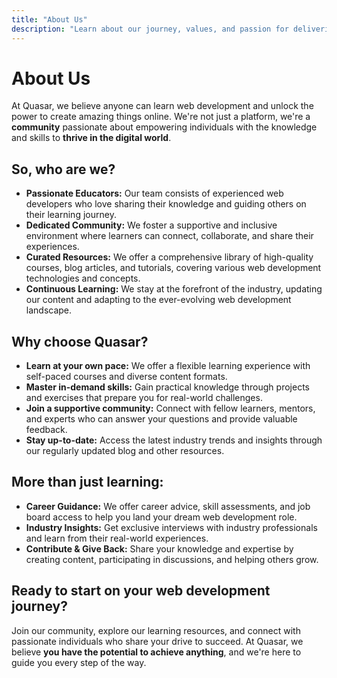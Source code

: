 ```yaml
---
title: "About Us"
description: "Learn about our journey, values, and passion for delivering free courses and articles that inspires and resonates with you."
---
```


# About Us

At Quasar, we believe anyone can learn web development and unlock the power to create amazing things online. We're not just a platform, we're a **community** passionate about empowering individuals with the knowledge and skills to **thrive in the digital world**.

## So, who are we?

- **Passionate Educators:** Our team consists of experienced web developers who love sharing their knowledge and guiding others on their learning journey.
- **Dedicated Community:** We foster a supportive and inclusive environment where learners can connect, collaborate, and share their experiences.
- **Curated Resources:** We offer a comprehensive library of high-quality courses, blog articles, and tutorials, covering various web development technologies and concepts.
- **Continuous Learning:** We stay at the forefront of the industry, updating our content and adapting to the ever-evolving web development landscape.

## Why choose Quasar?

- **Learn at your own pace:** We offer a flexible learning experience with self-paced courses and diverse content formats.
- **Master in-demand skills:** Gain practical knowledge through projects and exercises that prepare you for real-world challenges.
- **Join a supportive community:** Connect with fellow learners, mentors, and experts who can answer your questions and provide valuable feedback.
- **Stay up-to-date:** Access the latest industry trends and insights through our regularly updated blog and other resources.

## More than just learning:

- **Career Guidance:** We offer career advice, skill assessments, and job board access to help you land your dream web development role.
- **Industry Insights:** Get exclusive interviews with industry professionals and learn from their real-world experiences.
- **Contribute & Give Back:** Share your knowledge and expertise by creating content, participating in discussions, and helping others grow.

## Ready to start on your web development journey?

Join our community, explore our learning resources, and connect with passionate individuals who share your drive to succeed. At Quasar, we believe **you have the potential to achieve anything**, and we're here to guide you every step of the way.
